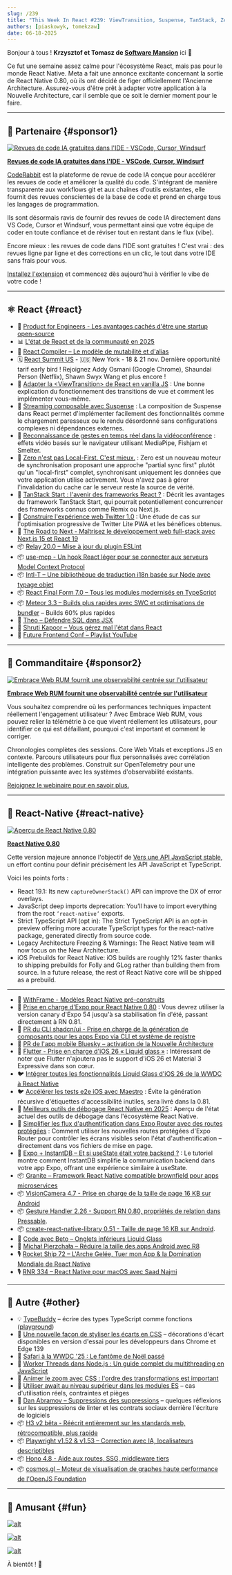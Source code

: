 ```yaml
---
slug: /239
title: "This Week In React #239: ViewTransition, Suspense, TanStack, Zero, use-mcp, Compiler, Intl-T | 0.80, Stable APIs, iOS prebuilds, shadcn, Expo, InstantDB, Granite | TypeBuddy, Hono, H3, Playwright, cosmos.gl"
authors: [piaskowyk, tomekzaw]
date: 06-18-2025
---
```


Bonjour à tous ! **Krzysztof et Tomasz de [Software Mansion](https://swmansion.com/?utm_source=thisweekinreact)** ici 👋

Ce fut une semaine assez calme pour l'écosystème React, mais pas pour le monde React Native. Meta a fait une annonce excitante concernant la sortie de React Native 0.80, où ils ont décidé de figer officiellement l'Ancienne Architecture. Assurez-vous d'être prêt à adapter votre application à la Nouvelle Architecture, car il semble que ce soit le dernier moment pour le faire.

<!-- truncate -->


<Support />

---

## 💸 Partenaire {#sponsor1}

[![Revues de code IA gratuites dans l'IDE - VSCode, Cursor, Windsurf](/emails/issues/239/coderabbit.jpg)](https://coderabbit.link/tUMe5xC)

**[Revues de code IA gratuites dans l'IDE - VSCode, Cursor, Windsurf](https://coderabbit.link/tUMe5xC)**

[CodeRabbit](https://coderabbit.link/6ZXULSK) est la plateforme de revue de code IA conçue pour accélérer les revues de code et améliorer la qualité du code. S'intégrant de manière transparente aux workflows git et aux chaînes d'outils existantes, elle fournit des revues conscientes de la base de code et prend en charge tous les langages de programmation.

Ils sont désormais ravis de fournir des revues de code IA directement dans VS Code, Cursor et Windsurf, vous permettant ainsi que votre équipe de coder en toute confiance et de réviser tout en restant dans le flux (vibe).

Encore mieux : les revues de code dans l'IDE sont gratuites ! C'est vrai : des revues ligne par ligne et des corrections en un clic, le tout dans votre IDE sans frais pour vous.

[Installez l'extension](https://coderabbit.link/LszC1pB) et commencez dès aujourd'hui à vérifier le vibe de votre code !

---

## ⚛️ React {#react}

- 💸 [Product for Engineers - Les avantages cachés d'être une startup open-source](https://go.posthog.com/twir-jun18)
- 📊 [L'état de React et de la communauté en 2025](https://blog.isquaredsoftware.com/2025/06/react-community-2025/)
- 📖 [React Compiler – Le modèle de mutabilité et d'alias](https://github.com/facebook/react/blob/156b7a96f5669470182ad226306184576d6f150f/compiler/packages/babel-plugin-react-compiler/src/Inference/MUTABILITY_ALIASING_MODEL.md)
- 🗓️ [React Summit US](https://reactsummit.us/?utm_source=Newsletter&utm_medium=ThisWeekinReact) - 🇺🇸 New York - 18 & 21 nov. Dernière opportunité tarif early bird ! Rejoignez Addy Osmani (Google Chrome), Shaundai Person (Netflix), Shawn Swyx Wang et plus encore !
- 📜 [Adapter la \<ViewTransition\> de React en vanilla JS](https://plainvanillaweb.com/blog/articles/2025-06-12-view-transitions/) : Une bonne explication du fonctionnement des transitions de vue et comment les implémenter vous-même.
- 📜 [Streaming composable avec Suspense](https://twofoldframework.com/blog/composable-streaming-with-suspense) : La composition de Suspense dans React permet d'implémenter facilement des fonctionnalités comme le chargement paresseux ou le rendu désordonné sans configurations complexes ni dépendances externes.
- 📜 [Reconnaissance de gestes en temps réel dans la vidéoconférence](https://blog.swmansion.com/real-time-gesture-recognition-in-videoconferencing-4711855a1a53) : effets vidéo basés sur le navigateur utilisant MediaPipe, Fishjam et Smelter.
- 📜 [Zero n'est pas Local-First. C'est mieux.](https://jjenzz.com/zero-is-not-local-first-its-better/) : Zero est un nouveau moteur de synchronisation proposant une approche "partial sync first" plutôt qu'un "local-first" complet, synchronisant uniquement les données que votre application utilise activement. Vous n'avez pas à gérer l'invalidation du cache car le serveur reste la source de vérité.
- 📜 [TanStack Start : l'avenir des frameworks React ?](https://www.premieroctet.com/blog/en/tanstack-future-react-frameworks) : Décrit les avantages du framework TanStack Start, qui pourrait potentiellement concurrencer des frameworks connus comme Remix ou Next.js.
- 📜 [Construire l'expérience web Twitter 1.0](https://largeapps.dev/case-studies/twitter/) : Une étude de cas sur l'optimisation progressive de Twitter Lite PWA et les bénéfices obtenus.
- 💸 [The Road to Next - Maîtrisez le développement web full-stack avec Next.js 15 et React 19](https://www.road-to-next.com/?utm_source=newsletter&utm_medium=email&utm_campaign=this_week_in_react_1.1)
- 📦 [Relay 20.0 – Mise à jour du plugin ESLint](https://github.com/facebook/relay/releases/tag/v20.0.0)
- 📦 [use-mcp - Un hook React léger pour se connecter aux serveurs Model Context Protocol](https://github.com/modelcontextprotocol/use-mcp)
- 📦 [Intl-T – Une bibliothèque de traduction i18n basée sur Node avec typage objet](https://github.com/nivandres/intl-t)
- 📦 [React Final Form 7.0 – Tous les modules modernisés en TypeScript](https://erikras.com/blog/final-form-to-typescript)
- 📦 [Meteor 3.3 – Builds plus rapides avec SWC et optimisations de bundler](https://dev.to/meteor/faster-builds-in-meteor-33-modern-build-stack-with-swc-and-bundler-optimizations-fm2) – Builds 60% plus rapides
- 🎥 [Theo – Défendre SQL dans JSX](https://www.youtube.com/watch?v=PmXZvGtB7_U)
- 🎥 [Shruti Kapoor – Vous gérez mal l'état dans React](https://www.youtube.com/watch?v=c7FQP-tUn1U)
- 🎥 [Future Frontend Conf – Playlist YouTube](http://youtube.com/watch?v=xadj32ExtWo&list=PLKGgD1M40S4hHnZtFi_kPgRRjMay_2KMp)

<SubscribeFormEmbed placement="middle" />

---

## 💸 Commanditaire {#sponsor2}

[![Embrace Web RUM fournit une observabilité centrée sur l'utilisateur](/emails/issues/239/embrace.jpg)](https://get.embrace.io/web-rum-launch-webinar?utm_source=newsletter&utm_medium=paid&utm_campaign=twir-6-18-2025)

**[Embrace Web RUM fournit une observabilité centrée sur l'utilisateur](https://get.embrace.io/web-rum-launch-webinar?utm_source=newsletter&utm_medium=paid&utm_campaign=twir-6-18-2025)**

Vous souhaitez comprendre où les performances techniques impactent réellement l'engagement utilisateur ? Avec Embrace Web RUM, vous pouvez relier la télémétrie à ce que vivent réellement les utilisateurs, pour identifier ce qui est défaillant, pourquoi c'est important et comment le corriger.

Chronologies complètes des sessions. Core Web Vitals et exceptions JS en contexte. Parcours utilisateurs pour flux personnalisés avec corrélation intelligente des problèmes. Construit sur OpenTelemetry pour une intégration puissante avec les systèmes d'observabilité existants.

[Rejoignez le webinaire pour en savoir plus.](https://get.embrace.io/web-rum-launch-webinar?utm_source=newsletter&utm_medium=paid&utm_campaign=twir-6-18-2025)

---

## 📱 React-Native {#react-native}

[![Aperçu de React Native 0.80](/emails/issues/239/RN_banner.png)](https://reactnative.dev/blog/2025/06/12/react-native-0.80)

[**React Native 0.80**](https://reactnative.dev/blog/2025/06/12/react-native-0.80)

Cette version majeure annonce l'objectif de [Vers une API JavaScript stable](https://reactnative.dev/blog/2025/06/12/moving-towards-a-stable-javascript-api), un effort continu pour définir précisément les API JavaScript et TypeScript.

Voici les points forts :

- React 19.1: Its new `captureOwnerStack()` API can improve the DX of error overlays.
- JavaScript deep imports deprecation: You’ll have to import everything from the root `’react-native’` exports.
- Strict TypeScript API (opt in): The Strict TypeScript API is an opt-in preview offering more accurate TypeScript types for the react-native package, generated directly from source code.
- Legacy Architecture Freezing & Warnings: The React Native team will now focus on the New Architecture.
- iOS Prebuilds for React Native: iOS builds are roughly 12% faster thanks to shipping prebuilds for Folly and GLog rather than building them from source. In a future release, the rest of React Native core will be shipped as a prebuild.

---

- 💸 [WithFrame - Modèles React Native pré-construits](https://withfra.me)
- 📣 [Prise en charge d'Expo pour React Native 0.80](https://expo.dev/changelog/react-native-80) : Vous devrez utiliser la version canary d'Expo 54 jusqu'à sa stabilisation fin d'été, passant directement à RN 0.81.
- 👀 [PR du CLI shadcn/ui - Prise en charge de la génération de composants pour les apps Expo via CLI et système de registre](https://github.com/shadcn-ui/ui/pull/7540)
- 👀 [PR de l'app mobile Bluesky – activation de la Nouvelle Architecture](https://github.com/bluesky-social/social-app/pull/8295)
- 💬 [Flutter - Prise en charge d'iOS 26 « Liquid glass »](https://github.com/flutter/flutter/issues/170310) : Intéressant de noter que Flutter n'ajoutera pas le support d'iOS 26 et Material 3 Expressive dans son cœur.
- 🐦 [Intégrer toutes les fonctionnalités Liquid Glass d'iOS 26 de la WWDC à React Native](https://x.com/saul_sharma/status/1934467342576009254)
- 🐦 [Accélérer les tests e2e iOS avec Maestro](https://x.com/janicduplessis/status/1933589353714102511) : Évite la génération récursive d'étiquettes d'accessibilité inutiles, sera livré dans la 0.81.
- 📜 [Meilleurs outils de débogage React Native en 2025](https://blog.swmansion.com/best-react-native-debugging-tools-in-2025-a95dcac7a014) : Aperçu de l'état actuel des outils de débogage dans l'écosystème React Native.
- 📜 [Simplifier les flux d'authentification dans Expo Router avec des routes protégées](https://expo.dev/blog/simplifying-auth-flows-with-protected-routes) : Comment utiliser les nouvelles routes protégées d'Expo Router pour contrôler les écrans visibles selon l'état d'authentification – directement dans vos fichiers de mise en page.
- 📜 [Expo + InstantDB – Et si useState était votre backend ?](https://expo.dev/blog/what-if-usestate-was-your-backend) : Le tutoriel montre comment InstantDB simplifie la communication backend dans votre app Expo, offrant une expérience similaire à useState.
- 📦 [Granite – Framework React Native compatible brownfield pour apps microservices](https://github.com/toss/granite)
- 📦 [VisionCamera 4.7 - Prise en charge de la taille de page 16 KB sur Android](https://github.com/mrousavy/react-native-vision-camera/releases/tag/v4.7.0)
- 📦 [Gesture Handler 2.26 - Support RN 0.80, propriétés de relation dans Pressable](https://github.com/software-mansion/react-native-gesture-handler/releases/tag/2.26.0).
- 📦 [create-react-native-library 0.51 - Taille de page 16 KB sur Android](https://github.com/callstack/react-native-builder-bob/releases/tag/create-react-native-library%400.51.0).
- 🎥 [Code avec Beto – Onglets inférieurs Liquid Glass](https://www.youtube.com/watch?v=L5f8Gy91Gv4)
- 🎥 [Michał Pierzchała – Réduire la taille des apps Android avec R8](https://www.youtube.com/watch?v=Ud6TSlnEzCc)
- 🎙️ [Rocket Ship 72 – L'Arche Gelée, Tuer mon App & la Domination Mondiale de React Native](https://share.transistor.fm/s/43ce5c20)
- 🎙️ [RNR 334 – React Native pour macOS avec Saad Najmi](https://infinite.red/react-native-radio/rnr-334-react-native-macos-with-saad-najmi)

---

## 🔀 Autre {#other}

- 💡 [TypeBuddy](https://github.com/typed-rocks/type-buddy) – écrire des types TypeScript comme fonctions ([playground](https://typed-rocks.github.io/type-buddy/))
- 📜 [Une nouvelle façon de styliser les écarts en CSS](https://developer.chrome.com/blog/gap-decorations?hl=en) – décorations d'écart disponibles en version d'essai pour les développeurs dans Chrome et Edge 139
- 📜 [Safari à la WWDC '25 : Le fantôme de Noël passé](https://infrequently.org/2025/06/the-ghost-of-christmas-past/)
- 📜 [Worker Threads dans Node.js : Un guide complet du multithreading en JavaScript](https://nodesource.com/blog/worker-threads-nodejs-multithreading-in-javascript)
- 📜 [Animer le zoom avec CSS : l'ordre des transformations est important](https://jakearchibald.com/2025/animating-zooming/)
- 📜 [Utiliser await au niveau supérieur dans les modules ES](https://allthingssmitty.com/2025/06/16/using-await-at-the-top-level-in-es-modules/) – cas d'utilisation réels, contraintes et pièges
- 📜 [Dan Abramov – Suppressions des suppressions](https://overreacted.io/suppressions-of-suppressions/) – quelques réflexions sur les suppressions de linter et les contrats sociaux derrière l'écriture de logiciels
- 📦 [H3 v2 bêta - Réécrit entièrement sur les standards web, rétrocompatible, plus rapide](https://h3.dev/blog/v2-beta)
- 📦 [Playwright v1.52 & v1.53 – Correction avec IA, localisateurs descriptibles](https://dev.to/playwright/whats-new-in-playwright-v152-v153-fix-with-ai-describable-locators-and-more-dl9)
- 📦 [Hono 4.8 - Aide aux routes, SSG, middleware tiers](https://github.com/honojs/hono/releases/tag/v4.8.0)
- 📦 [cosmos.gl – Moteur de visualisation de graphes haute performance de l'OpenJS Foundation](https://openjsf.org/blog/introducing-cosmos-gl)

---

## 🤭 Amusant {#fun}

[![alt](/emails/issues/239/meme2.jpg)](https://www.linkedin.com/feed/update/urn:li:activity:7339605943137009664)

[![alt](/emails/issues/239/meme1.jpg)](https://x.com/mrousavy/status/1922994477712453742)

[![alt](/emails/issues/239/meme3.jpg)](https://nerdy.dev/fathers-day-2025)

À bientôt ! 👋